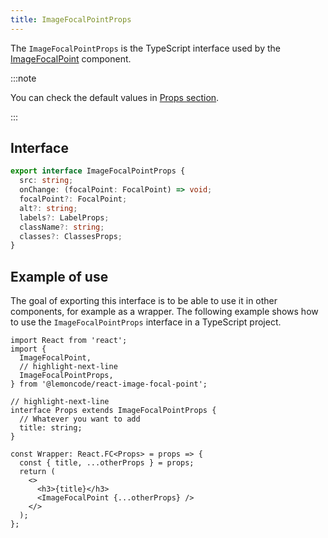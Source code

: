 ```yaml
---
title: ImageFocalPointProps
---
```


The `ImageFocalPointProps` is the TypeScript interface used by the [ImageFocalPoint](image-focal-point) component.

:::note

You can check the default values in [Props section](image-focal-point/#props).

:::

## Interface

```typescript
export interface ImageFocalPointProps {
  src: string;
  onChange: (focalPoint: FocalPoint) => void;
  focalPoint?: FocalPoint;
  alt?: string;
  labels?: LabelProps;
  className?: string;
  classes?: ClassesProps;
}
```

## Example of use

The goal of exporting this interface is to be able to use it in other components, for example as a wrapper. The following example shows how to use the `ImageFocalPointProps` interface in a TypeScript project.

```tsx title="wrapper.tsx" showLineNumbers
import React from 'react';
import {
  ImageFocalPoint,
  // highlight-next-line
  ImageFocalPointProps,
} from '@lemoncode/react-image-focal-point';

// highlight-next-line
interface Props extends ImageFocalPointProps {
  // Whatever you want to add
  title: string;
}

const Wrapper: React.FC<Props> = props => {
  const { title, ...otherProps } = props;
  return (
    <>
      <h3>{title}</h3>
      <ImageFocalPoint {...otherProps} />
    </>
  );
};
```
